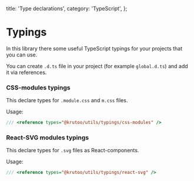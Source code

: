   title: 'Type declarations',
  category: 'TypeScript',
};

# Typings

In this library there some useful TypeScript typings for your projects that you can use.

You can create `.d.ts` file in your project (for example `global.d.ts`) and add it via references.

### CSS-modules typings

This declare types for `.module.css` and `m.css` files.

Usage:

```ts title="global.d.ts"
/// <reference types="@krutoo/utils/typings/css-modules" />
```

### React-SVG modules typings

This declare types for `.svg` files as React-components.

Usage:

```ts title="global.d.ts"
/// <reference types="@krutoo/utils/typings/react-svg" />
```
